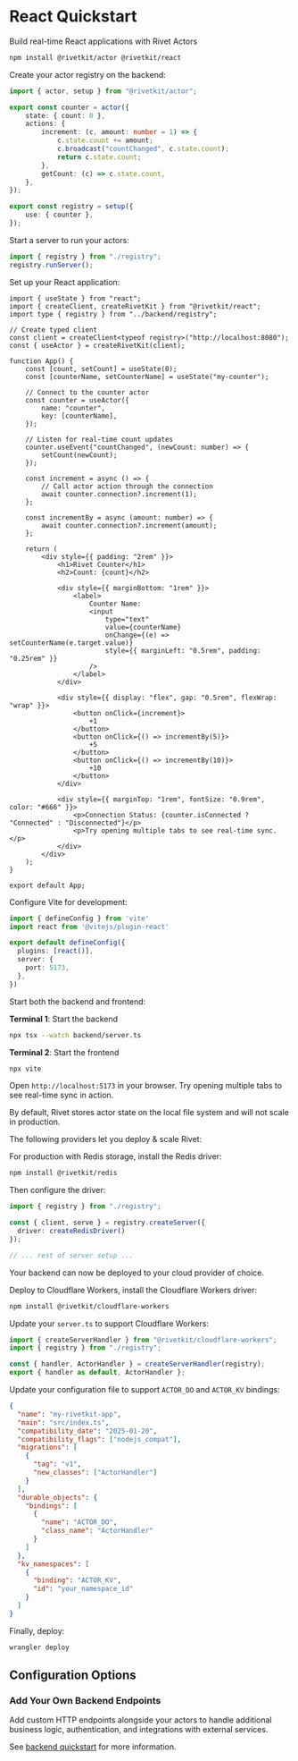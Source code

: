 # React Quickstart

Build real-time React applications with Rivet Actors

<Steps>
<Step title="Install Dependencies">

```sh
npm install @rivetkit/actor @rivetkit/react
```

</Step>

<Step title="Create Backend Actor">

Create your actor registry on the backend:

```ts backend/registry.ts
import { actor, setup } from "@rivetkit/actor";

export const counter = actor({
	state: { count: 0 },
	actions: {
		increment: (c, amount: number = 1) => {
			c.state.count += amount;
			c.broadcast("countChanged", c.state.count);
			return c.state.count;
		},
		getCount: (c) => c.state.count,
	},
});

export const registry = setup({
	use: { counter },
});
```

</Step>

<Step title="Setup Backend Server">

Start a server to run your actors:

```ts backend/server.ts
import { registry } from "./registry";
registry.runServer();
```

</Step>

<Step title="Create React Frontend">

Set up your React application:

```tsx frontend/App.tsx
import { useState } from "react";
import { createClient, createRivetKit } from "@rivetkit/react";
import type { registry } from "../backend/registry";

// Create typed client
const client = createClient<typeof registry>("http://localhost:8080");
const { useActor } = createRivetKit(client);

function App() {
	const [count, setCount] = useState(0);
	const [counterName, setCounterName] = useState("my-counter");

	// Connect to the counter actor
	const counter = useActor({
		name: "counter",
		key: [counterName],
	});

	// Listen for real-time count updates
	counter.useEvent("countChanged", (newCount: number) => {
		setCount(newCount);
	});

	const increment = async () => {
		// Call actor action through the connection
		await counter.connection?.increment(1);
	};

	const incrementBy = async (amount: number) => {
		await counter.connection?.increment(amount);
	};

	return (
		<div style={{ padding: "2rem" }}>
			<h1>Rivet Counter</h1>
			<h2>Count: {count}</h2>
			
			<div style={{ marginBottom: "1rem" }}>
				<label>
					Counter Name:
					<input
						type="text"
						value={counterName}
						onChange={(e) => setCounterName(e.target.value)}
						style={{ marginLeft: "0.5rem", padding: "0.25rem" }}
					/>
				</label>
			</div>

			<div style={{ display: "flex", gap: "0.5rem", flexWrap: "wrap" }}>
				<button onClick={increment}>
					+1
				</button>
				<button onClick={() => incrementBy(5)}>
					+5
				</button>
				<button onClick={() => incrementBy(10)}>
					+10
				</button>
			</div>

			<div style={{ marginTop: "1rem", fontSize: "0.9rem", color: "#666" }}>
				<p>Connection Status: {counter.isConnected ? "Connected" : "Disconnected"}</p>
				<p>Try opening multiple tabs to see real-time sync.</p>
			</div>
		</div>
	);
}

export default App;
```

</Step>

<Step title="Setup Vite Configuration">

Configure Vite for development:

```ts vite.config.ts
import { defineConfig } from 'vite'
import react from '@vitejs/plugin-react'

export default defineConfig({
  plugins: [react()],
  server: {
    port: 5173,
  },
})
```

</Step>

<Step title="Run Your Application">

Start both the backend and frontend:

**Terminal 1**: Start the backend

```sh Backend
npx tsx --watch backend/server.ts
```

**Terminal 2**: Start the frontend

```sh Frontend  
npx vite
```

Open `http://localhost:5173` in your browser. Try opening multiple tabs to see real-time sync in action.

</Step>

<Step title="Deploy">

By default, Rivet stores actor state on the local file system and will not scale in production.

The following providers let you deploy & scale Rivet:

<Tabs>

<Tab title="Redis">

For production with Redis storage, install the Redis driver:

```sh
npm install @rivetkit/redis
```

Then configure the driver:

```ts server.ts
import { registry } from "./registry";

const { client, serve } = registry.createServer({
  driver: createRedisDriver()
});

// ... rest of server setup ...
```

Your backend can now be deployed to your cloud provider of choice.

</Tab>

<Tab title="Cloudflare Workers">

Deploy to Cloudflare Workers, install the Cloudflare Workers driver:

```sh
npm install @rivetkit/cloudflare-workers
```

Update your `server.ts` to support Cloudflare Workers:

  ```ts server.ts
  import { createServerHandler } from "@rivetkit/cloudflare-workers";
  import { registry } from "./registry";

  const { handler, ActorHandler } = createServerHandler(registry);
  export { handler as default, ActorHandler };
  ```

Update your configuration file to support `ACTOR_DO` and `ACTOR_KV` bindings:

```json wrangler.json
{
  "name": "my-rivetkit-app",
  "main": "src/index.ts",
  "compatibility_date": "2025-01-20",
  "compatibility_flags": ["nodejs_compat"],
  "migrations": [
    {
      "tag": "v1",
      "new_classes": ["ActorHandler"]
    }
  ],
  "durable_objects": {
    "bindings": [
      {
        "name": "ACTOR_DO",
        "class_name": "ActorHandler"
      }
    ]
  },
  "kv_namespaces": [
    {
      "binding": "ACTOR_KV",
      "id": "your_namespace_id"
    }
  ]
}
```

Finally, deploy:

```sh
wrangler deploy
```

</Tab>

</Tabs>

</Step>

</Steps>

## Configuration Options

### Add Your Own Backend Endpoints

Add custom HTTP endpoints alongside your actors to handle additional business logic, authentication, and integrations with external services.

See [backend quickstart](/docs/actors/quickstart/backend) for more information.

